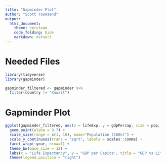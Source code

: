 ```yaml
---
title: "Gapminder Plot"
author: "Scott Townsend"
output: 
  html_document:
    theme: cerulean
    code_folding: hide
    markdown: default
---
```

# Needed Files

```r
library(tidyverse)
library(gapminder)

gapminder_filtered <- gapminder %>% 
  filter(country != "Kuwait")
```

# Gapminder Plot

```r
ggplot(gapminder_filtered, aes(x = lifeExp, y = gdpPercap, size = pop, color = continent)) +
  geom_point(alpha = 0.7) +
  scale_size(range = c(1, 10), name="Population (100k)") +
  scale_y_continuous(trans = "sqrt", labels = scales::comma) + 
  facet_wrap(~year, nrow=1) +
  theme_bw(base_size = 12) +
  labs(x = "Life Expectancy", y = "GDP per Capita", title = "GDP vs Life Expectancy") +
  theme(legend.position = "right")

```
